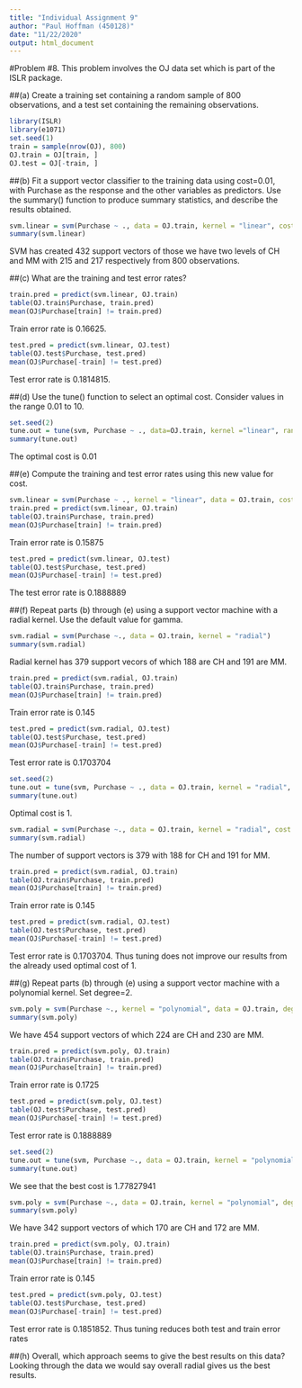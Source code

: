 ```yaml
---
title: "Individual Assignment 9"
author: "Paul Hoffman (450128)"
date: "11/22/2020"
output: html_document
---
```


#Problem #8. This problem involves the OJ data set which is part of the ISLR package. 

##(a) Create a training set containing a random sample of 800 observations, and a test set containing the remaining observations.

```r
library(ISLR)
library(e1071)
set.seed(1)
train = sample(nrow(OJ), 800)
OJ.train = OJ[train, ]
OJ.test = OJ[-train, ]
```

##(b) Fit a support vector classifier to the training data using cost=0.01, with Purchase as the response and the other variables as predictors. Use the summary() function to produce summary statistics, and describe the results obtained.

```r
svm.linear = svm(Purchase ~ ., data = OJ.train, kernel = "linear", cost = 0.01)
summary(svm.linear)
```

SVM has created 432 support vectors of those we have two levels of CH and MM with 215 and 217 respectively from 800 observations. 

##(c) What are the training and test error rates?

```r
train.pred = predict(svm.linear, OJ.train)
table(OJ.train$Purchase, train.pred)
mean(OJ$Purchase[train] != train.pred)
```

Train error rate is 0.16625.

```r
test.pred = predict(svm.linear, OJ.test)
table(OJ.test$Purchase, test.pred)
mean(OJ$Purchase[-train] != test.pred)
```

Test error rate is 0.1814815.

##(d) Use the tune() function to select an optimal cost. Consider values in the range 0.01 to 10.

```r
set.seed(2)
tune.out = tune(svm, Purchase ~ ., data=OJ.train, kernel ="linear", ranges = list(cost = 10^seq(-2, 1, by = 0.25)))
summary(tune.out)
```

The optimal cost is 0.01

##(e) Compute the training and test error rates using this new value for cost.

```r
svm.linear = svm(Purchase ~ ., kernel = "linear", data = OJ.train, cost = tune.out$best.parameters$cost)
train.pred = predict(svm.linear, OJ.train)
table(OJ.train$Purchase, train.pred)
mean(OJ$Purchase[train] != train.pred)
```

Train error rate is 0.15875

```r
test.pred = predict(svm.linear, OJ.test)
table(OJ.test$Purchase, test.pred)
mean(OJ$Purchase[-train] != test.pred)
```

The test error rate is 0.1888889

##(f) Repeat parts (b) through (e) using a support vector machine with a radial kernel. Use the default value for gamma.

```r
svm.radial = svm(Purchase ~., data = OJ.train, kernel = "radial")
summary(svm.radial)
```

Radial kernel has 379 support vecors of which 188 are CH and 191 are MM. 

```r
train.pred = predict(svm.radial, OJ.train)
table(OJ.train$Purchase, train.pred)
mean(OJ$Purchase[train] != train.pred)
```

Train error rate is 0.145

```r
test.pred = predict(svm.radial, OJ.test)
table(OJ.test$Purchase, test.pred)
mean(OJ$Purchase[-train] != test.pred)
```

Test error rate is 0.1703704

```r
set.seed(2)
tune.out = tune(svm, Purchase ~ ., data = OJ.train, kernel = "radial", ranges = list(cost = 10^seq(-2,1, by = 0.25)))
summary(tune.out)
```

Optimal cost is 1.

```r
svm.radial = svm(Purchase ~., data = OJ.train, kernel = "radial", cost = tune.out$best.parameters$cost)
summary(svm.radial)
```

The number of support vectors is 379 with 188 for CH and 191 for MM. 

```r
train.pred = predict(svm.radial, OJ.train)
table(OJ.train$Purchase, train.pred)
mean(OJ$Purchase[train] != train.pred)
```

Train error rate is 0.145

```r
test.pred = predict(svm.radial, OJ.test)
table(OJ.test$Purchase, test.pred)
mean(OJ$Purchase[-train] != test.pred)
```

Test error rate is 0.1703704. Thus tuning does not improve our results from the already used optimal cost of 1. 

##(g) Repeat parts (b) through (e) using a support vector machine with a polynomial kernel. Set degree=2.

```r
svm.poly = svm(Purchase ~., kernel = "polynomial", data = OJ.train, degree=2)
summary(svm.poly)
```

We have 454 support vectors of which 224 are CH and 230 are MM.

```r
train.pred = predict(svm.poly, OJ.train)
table(OJ.train$Purchase, train.pred)
mean(OJ$Purchase[train] != train.pred)
```

Train error rate is 0.1725

```r
test.pred = predict(svm.poly, OJ.test)
table(OJ.test$Purchase, test.pred)
mean(OJ$Purchase[-train] != test.pred)
```

Test error rate is 0.1888889

```r
set.seed(2)
tune.out = tune(svm, Purchase ~., data = OJ.train, kernel = "polynomial", degree = 2, ranges = list(cost = 10^seq(-2, 1, by = 0.25)))
summary(tune.out)
```

We see that the best cost is 1.77827941

```r
svm.poly = svm(Purchase ~., data = OJ.train, kernel = "polynomial", degree = 2, cost = tune.out$best.parameters$cost)
summary(svm.poly)
```

We have 342 support vectors of which 170 are CH and 172 are MM.

```r
train.pred = predict(svm.poly, OJ.train)
table(OJ.train$Purchase, train.pred)
mean(OJ$Purchase[train] != train.pred)
```

Train error rate is  0.145

```r
test.pred = predict(svm.poly, OJ.test)
table(OJ.test$Purchase, test.pred)
mean(OJ$Purchase[-train] != test.pred)
```

Test error rate is 0.1851852. 
Thus tuning reduces both test and train error rates

##(h) Overall, which approach seems to give the best results on this data?
Looking through the data we would say overall radial gives us the best results. 